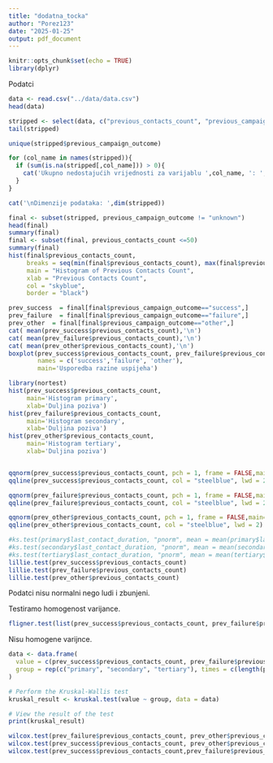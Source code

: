 ```yaml
---
title: "dodatna_tocka"
author: "Porez123"
date: "2025-01-25"
output: pdf_document
---
```


```r
knitr::opts_chunk$set(echo = TRUE)
library(dplyr)
```

Podatci

```r
data <- read.csv("../data/data.csv")
head(data)

```

```r
stripped <- select(data, c("previous_contacts_count", "previous_campaign_outcome"))
tail(stripped)
```
```r
unique(stripped$previous_campaign_outcome)

for (col_name in names(stripped)){
  if (sum(is.na(stripped[,col_name])) > 0){
    cat('Ukupno nedostajućih vrijednosti za varijablu ',col_name, ': ', sum(is.na(stripped[,col_name])),'\n')
  }
}

cat('\nDimenzije podataka: ',dim(stripped))
```

```r
final <- subset(stripped, previous_campaign_outcome != "unknown")
head(final)
summary(final)
final <- subset(final, previous_contacts_count <=50)
summary(final)
hist(final$previous_contacts_count, 
     breaks = seq(min(final$previous_contacts_count), max(final$previous_contacts_count), by = 1), 
     main = "Histogram of Previous Contacts Count", 
     xlab = "Previous Contacts Count", 
     col = "skyblue", 
     border = "black")

```
```r
prev_success  = final[final$previous_campaign_outcome=="success",]
prev_failure  = final[final$previous_campaign_outcome=="failure",]
prev_other  = final[final$previous_campaign_outcome=="other",]
cat( mean(prev_success$previous_contacts_count),'\n')
cat( mean(prev_failure$previous_contacts_count),'\n')
cat( mean(prev_other$previous_contacts_count),'\n')
boxplot(prev_success$previous_contacts_count, prev_failure$previous_contacts_count, prev_other$previous_contacts_count,  
        names = c('success','failure', 'other'),
        main='Usporedba razine uspijeha')
```

```r
library(nortest)
hist(prev_success$previous_contacts_count, 
     main='Histogram primary',
     xlab='Duljina poziva')
hist(prev_failure$previous_contacts_count, 
     main='Histogram secondary',
     xlab='Duljina poziva')
hist(prev_other$previous_contacts_count, 
     main='Histogram tertiary',
     xlab='Duljina poziva')


qqnorm(prev_success$previous_contacts_count, pch = 1, frame = FALSE,main='primary')
qqline(prev_success$previous_contacts_count, col = "steelblue", lwd = 2)

qqnorm(prev_failure$previous_contacts_count, pch = 1, frame = FALSE,main='secondary')
qqline(prev_failure$previous_contacts_count, col = "steelblue", lwd = 2)

qqnorm(prev_other$previous_contacts_count, pch = 1, frame = FALSE,main='tertiary')
qqline(prev_other$previous_contacts_count, col = "steelblue", lwd = 2)

#ks.test(primary$last_contact_duration, "pnorm", mean = mean(primary$last_contact_duration), sd = sd(primary$last_contact_duration))
#ks.test(secondary$last_contact_duration, "pnorm", mean = mean(secondary$last_contact_duration), sd = sd(secondary$last_contact_duration))
#ks.test(tertiary$last_contact_duration, "pnorm", mean = mean(tertiary$last_contact_duration), sd = sd(tertiary$last_contact_duration))
lillie.test(prev_success$previous_contacts_count)
lillie.test(prev_failure$previous_contacts_count)
lillie.test(prev_other$previous_contacts_count)

```
Podatci nisu normalni nego ludi i zbunjeni.

Testiramo homogenost varijance.

```r
fligner.test(list(prev_success$previous_contacts_count, prev_failure$previous_contacts_count, prev_other$previous_contacts_count))
```
Nisu homogene varijnce.

```r
data <- data.frame(
  value = c(prev_success$previous_contacts_count, prev_failure$previous_contacts_count, prev_other$previous_contacts_count),
  group = rep(c("primary", "secondary", "tertiary"), times = c(length(prev_success$previous_contacts_count), length(prev_failure$previous_contacts_count), length(prev_other$previous_contacts_count)))  # Group labels
)

# Perform the Kruskal-Wallis test
kruskal_result <- kruskal.test(value ~ group, data = data)

# View the result of the test
print(kruskal_result)
```

```r

wilcox.test(prev_failure$previous_contacts_count, prev_other$previous_contacts_count)
wilcox.test(prev_success$previous_contacts_count, prev_other$previous_contacts_count)
wilcox.test(prev_success$previous_contacts_count,prev_failure$previous_contacts_count)
```